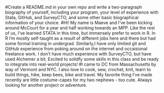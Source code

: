 #Create a README.md in your own repo and write a two-paragraph biography of yourself, including your program, your level of experience with Stata, GitHub, and SurveyCTO, and some other basic biographical information of your choice.
#Hi! My name is Maeve and I've been kicking around McCourt for a year and half working towards an MPP. Like the rest of us, I've learned STATA in this time, but immensely prefer to work in R. In R I'm mostly self-taught as a result of different jobs here and there but had some formal training in undergrad. Similarly,I have only limited git and GitHub experience from poking around on the internet and occaisional freelance work. I don't have much experience with SurveyCTO, but have used Alchemer a bit. Excited to solidfy some skills in this class and be ready to integrate into real-world projects! 
#I came to DC from Massachusetts by way of Vermont and NYC. I also love to cook, sew, crochet, knit, learn to build things, hike, keep bees, bike and travel. My favorite thing I've made recently are little costume-capes for my two nephews - too cute. Always looking for another project or adventure.

